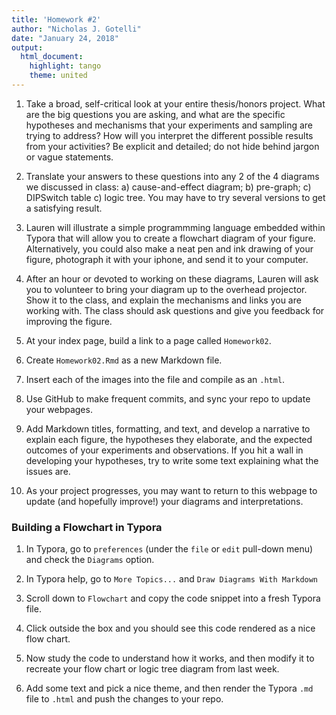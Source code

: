 ---
title: 'Homework #2'
author: "Nicholas J. Gotelli"
date: "January 24, 2018"
output: 
  html_document: 
    highlight: tango
    theme: united
---


1. Take a broad, self-critical look at your entire thesis/honors project. What are the big questions you are asking, and what are the specific hypotheses and mechanisms that your experiments and sampling are trying to address? How will you interpret the different possible results from your activities? Be explicit and detailed; do not hide behind jargon or vague statements.  

2. Translate your answers to these questions into any 2 of the 4 diagrams we discussed in class: a) cause-and-effect diagram; b) pre-graph; c) DIPSwitch table c) logic tree. You may have to try several versions to get a satisfying result.

3. Lauren will illustrate a simple programmming language embedded within Typora that will allow you to create a flowchart diagram of your figure. Alternatively, you could also make a neat pen and ink drawing of your figure, photograph it with your iphone, and send it to your computer.

4. After an hour or devoted to working on these diagrams, Lauren will ask you to volunteer to bring your diagram up to the overhead projector. Show it to the class, and explain the mechanisms and links you are working with. The class should ask questions and give you feedback for improving the figure.

5. At your index page, build a link to a page called `Homework02`.

6. Create `Homework02.Rmd` as a new Markdown file.

7. Insert each of the images into the file and compile as an `.html`.

8. Use GitHub to make frequent commits, and sync your repo to update your webpages.

9. Add Markdown titles, formatting, and text, and develop a narrative to explain each figure, the hypotheses they elaborate, and the expected outcomes of your experiments and observations. If you hit a wall in developing your hypotheses, try to write some text explaining what the issues are. 

10. As your project progresses, you may want to return to this webpage to update (and hopefully improve!) your diagrams and interpretations.

### Building a Flowchart in Typora

1. In Typora, go to `preferences` (under the `file` or `edit` pull-down menu) and check the `Diagrams` option.

2. In Typora help, go to `More Topics...` and `Draw Diagrams With Markdown`

3. Scroll down to `Flowchart` and copy the code snippet into a fresh Typora file.

4. Click outside the box and you should see this code rendered as a nice flow chart.

5. Now study the code to understand how it works, and then modify it to recreate your flow chart or logic tree diagram from last week. 

6. Add some text and pick a nice theme, and then render the Typora `.md` file to `.html` and push the changes to your repo.
